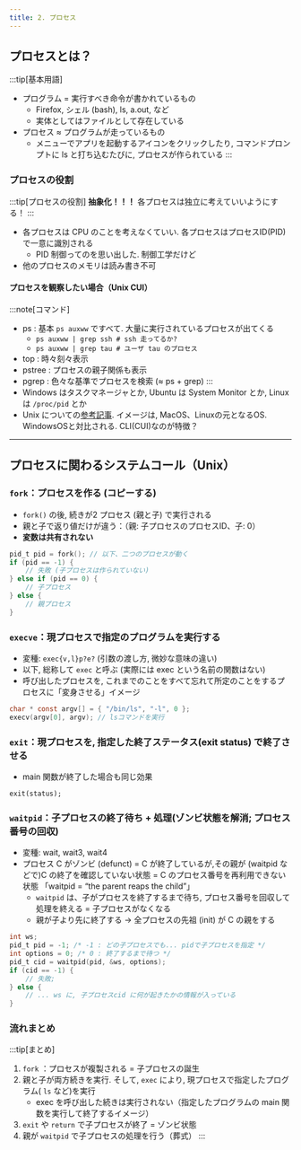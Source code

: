 ```yaml
---
title: 2. プロセス
---
```

## プロセスとは？
:::tip[基本用語]
- プログラム = 実行すべき命令が書かれているもの
    - Firefox, シェル (bash), ls, a.out, など
    - 実体としてはファイルとして存在している
- プロセス ≈ プログラムが走っているもの
    - メニューでアプリを起動するアイコンをクリックしたり, コマンドプロンプトに ls と打ち込むたびに, プロセスが作られている
:::

### プロセスの役割
:::tip[プロセスの役割]
**抽象化！！！** 各プロセスは独立に考えていいようにする！
:::
- 各プロセスは CPU のことを考えなくていい. 各プロセスはプロセスID(PID) で一意に識別される
    - PID 制御ってのを思い出した. 制御工学だけど
- 他のプロセスのメモリは読み書き不可

#### プロセスを観察したい場合（Unix CUI）
:::note[コマンド]
- ps : 基本 `ps auxww` ですべて. 大量に実行されているプロセスが出てくる
    - `ps auxww | grep ssh # ssh 走ってるか?`
    - `ps auxww | grep tau # ユーザ tau のプロセス`
- top : 時々刻々表示
- pstree : プロセスの親子関係も表示
- pgrep : 色々な基準でプロセスを検索 (≈ ps + grep)
:::
- Windows はタスクマネージャとか, Ubuntu は System Monitor とか, Linux は `/proc/pid` とか
- Unix についての[参考記事](https://qiita.com/minnsou/items/6b6b74fcd79bd00ace1a). イメージは, MacOS、Linuxの元となるOS. WindowsOSと対比される. CLI(CUI)なのが特徴？

---
## プロセスに関わるシステムコール（Unix）
### `fork`：プロセスを作る (コピーする)
- `fork()` の後, 続きが2 プロセス (親と子) で実行される
- 親と子で返り値だけが違う：（親: 子プロセスのプロセスID、子: 0）
- **変数は共有されない**

```c
pid_t pid = fork(); // 以下、二つのプロセスが動く
if (pid == -1) {
    // 失敗 (子プロセスは作られていない)
} else if (pid == 0) { 
    // 子プロセス
} else {
    // 親プロセス
}
```
    
### `execve`：現プロセスで指定のプログラムを実行する
- 変種: `exec{v,l}p?e?` (引数の渡し方, 微妙な意味の違い)
- 以下, 総称して `exec` と呼ぶ (実際には exec という名前の関数はない)
- 呼び出したプロセスを, これまでのことをすべて忘れて所定のことをするプロセスに「変身させる」イメージ

```c
char * const argv[] = { "/bin/ls", "-l", 0 };
execv(argv[0], argv); // lsコマンドを実行
```

### `exit`：現プロセスを, 指定した終了ステータス(exit status) で終了させる
- main 関数が終了した場合も同じ効果 
    
```c[main.c]
exit(status);
```
    
### `waitpid`：子プロセスの終了待ち + 処理(ゾンビ状態を解消; プロセス番号の回収)
- 変種: wait, wait3, wait4
- プロセス C がゾンビ (defunct) = C が終了しているが,その親が (waitpid などで)C の終了を確認していない状態
= C のプロセス番号を再利用できない状態 「waitpid = “the parent reaps the child”」
    - `waitpid` は、子がプロセスを終了するまで待ち, プロセス番号を回収して処理を終える = 子プロセスがなくなる
    - 親が子より先に終了する $\rightarrow$ 全プロセスの先祖 (init) が C の親をする

```c
int ws;
pid_t pid = -1; /* -1 : どの子プロセスでも... pidで子プロセスを指定 */
int options = 0; /* 0 : 終了するまで待つ */
pid_t cid = waitpid(pid, &ws, options);
if (cid == -1) {
    // 失敗;
} else {
    // ... ws に, 子プロセスcid に何が起きたかの情報が入っている
}
```

### 流れまとめ
:::tip[まとめ]
1. `fork` ：プロセスが複製される = 子プロセスの誕生
2. 親と子が両方続きを実行. そして, `exec` により, 現プロセスで指定したプログラム( `ls` など)を実行
    - exec を呼び出した続きは実行されない（指定したプログラムの main 関数を実行して終了するイメージ）
3. `exit` や `return` で子プロセスが終了 = ゾンビ状態
4. 親が `waitpid` で子プロセスの処理を行う（葬式）
:::